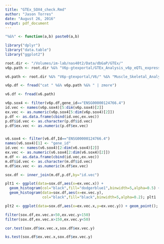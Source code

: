 ```yaml
---
title: "GTEx_SOX4_check.Rmd"
author: "Jason Torres"
date: "August 26, 2016"
output: pdf_document
---
```


```r

"%&%" <- function(a,b) paste0(a,b)

library("dplyr")
library("data.table")
library("ggplot2")

root.dir <- "/Volumes/im-lab/nas40t2/Data/dbGaP/GTEx/"
v6p.path <- root.dir %&% "V6p-gtexportal/GTEx_Analysis_v6p_eQTL_expression_matrices/" %&% "Muscle_Skeletal_Analysis.v6p.normalized.expression.bed.gz"

v6.path <- root.dir %&% "V6p-gtexportal/V6/" %&% "Muscle_Skeletal_Analysis.expr.txt"

v6p.df <- fread("cat " %&% v6p.path %&% " | zmore")

v6.df <- fread(v6.path)

```


```r

v6p.sox4 <- filter(v6p.df,gene_id=="ENSG00000124766.4")
id.vec <- names(v6p.sox4)[5:dim(v6p.sox4)[2]]
ex.vec <- as.numeric(v6p.sox4[5:dim(v6p.sox4)[2]])
p.df <- as.data.frame(cbind(id.vec,ex.vec))
p.df$id.vec <- as.character(p.df$id.vec)
p.df$ex.vec <- as.numeric(p.df$ex.vec)


v6.sox4 <- filter(v6.df,Id=="ENSG00000124766.4")
names(v6.sox4)[1] <- "gene_id"
id.vec <- names(v6.sox4)[2:dim(v6.sox4)[2]] 
ex.vec <- as.numeric(v6.sox4[2:dim(v6.sox4)[2]])
m.df <- as.data.frame(cbind(id.vec,ex.vec))
m.df$id.vec <- as.character(m.df$id.vec)
m.df$ex.vec <- as.numeric(m.df$ex.vec)

sox.df <- inner_join(m.df,p.df,by="id.vec")
```


```r

plt1 <- ggplot(data=sox.df,aes(x=ex.vec.x)) + 
  geom_histogram(col="black",fill="dodgerblue1",binwidth=5,alpha=0.5) + 
  geom_histogram(data=sox.df,aes(x=ex.vec.y),
                 col="black",fill="black",binwidth=5,alpha=0.2); plt1

plt2 <- ggplot(data=sox.df,aes(x=ex.vec.x,y=ex.vec.y)) + geom_point(); plt2

filter(sox.df,ex.vec.x<50,ex.vec.y>150)
filter(sox.df,ex.vec.x>150,ex.vec.y<50)

cor.test(sox.df$ex.vec.x,sox.df$ex.vec.y)

ks.test(sox.df$ex.vec.x,sox.df$ex.vec.y)

```

